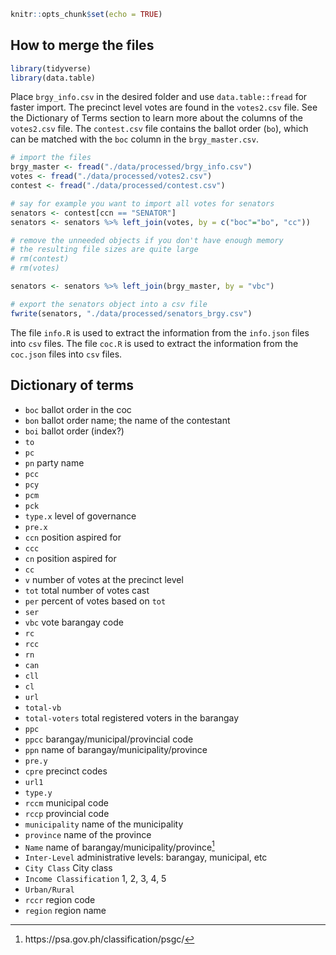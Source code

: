 ```r
knitr::opts_chunk$set(echo = TRUE)
```

## How to merge the files

```r
library(tidyverse)
library(data.table)
```

Place `brgy_info.csv` in the desired folder and use `data.table::fread` for faster import.  The precinct level votes are found in the `votes2.csv` file. See the Dictionary of Terms section to learn more about the columns of the `votes2.csv` file.  The `contest.csv` file contains the ballot order (`bo`), which can be matched with the `boc` column in the `brgy_master.csv`.

```r
# import the files
brgy_master <- fread("./data/processed/brgy_info.csv")
votes <- fread("./data/processed/votes2.csv")
contest <- fread("./data/processed/contest.csv")

# say for example you want to import all votes for senators
senators <- contest[ccn == "SENATOR"]
senators <- senators %>% left_join(votes, by = c("boc"="bo", "cc"))

# remove the unneeded objects if you don't have enough memory
# the resulting file sizes are quite large
# rm(contest)
# rm(votes)

senators <- senators %>% left_join(brgy_master, by = "vbc")

# export the senators object into a csv file
fwrite(senators, "./data/processed/senators_brgy.csv")
```

The file `info.R` is used to extract the information from the `info.json` files into `csv` files. The file `coc.R` is used to extract the information from the `coc.json` files into `csv` files. 

## Dictionary of terms

* `boc` ballot order in the coc
* `bon` ballot order name; the name of the contestant
* `boi` ballot order (index?)
* `to`                   
* `pc`                   
* `pn` party name                   
* `pcc`                   
* `pcy`                  
* `pcm`                   
* `pck`                  
* `type.x` level of governance              
* `pre.x`                
* `ccn` position aspired for
* `ccc`                  
* `cn` position aspired for                    
* `cc`                   
* `v` number of votes at the precinct level                     
* `tot` total number of votes cast             
* `per` percent of votes based on `tot`                  
* `ser`                  
* `vbc` vote barangay code
* `rc`                   
* `rcc`                   
* `rn`                   
* `can`                   
* `cll`                  
* `cl`                    
* `url`                  
* `total-vb`              
* `total-voters` total registered voters in the barangay       
* `ppc`                   
* `ppcc` barangay/municipal/provincial code                 
* `ppn` name of barangay/municipality/province       
* `pre.y`                
* `cpre`  precinct codes                
* `url1`                 
* `type.y`                
* `rccm` municipal code                
* `rccp` provincial code                  
* `municipality` name of the municipality         
* `province` name of the province              
* `Name` name of barangay/municipality/province[^1]                
* `Inter-Level` administrative levels: barangay, municipal, etc
* `City Class` City class
* `Income Classification` 1, 2, 3, 4, 5 
* `Urban/Rural` 
* `rccr` region code          
* `region` region name

[^1]: https://psa.gov.ph/classification/psgc/